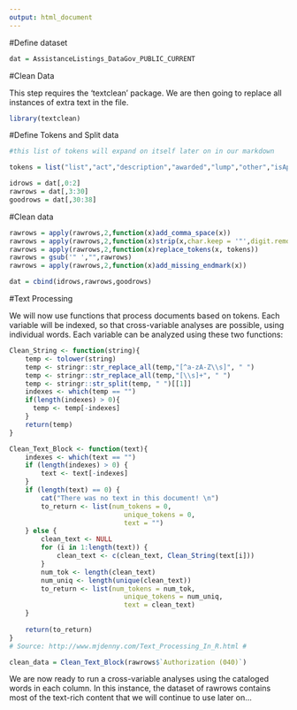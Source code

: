 ---
output: html_document
---

#Define dataset

```{r}
dat = AssistanceListings_DataGov_PUBLIC_CURRENT
```

#Clean Data

This step requires the 'textclean' package.  We are then going to replace all instances of extra text in the file.

```{r}
library(textclean)
```

#Define Tokens and Split data

```{r}

#this list of tokens will expand on itself later on in our markdown

tokens = list("list","act","description","awarded","lump","other","isApplicable")

idrows = dat[,0:2]
rawrows = dat[,3:30]
goodrows = dat[,30:38]
```

#Clean data

```{r}

rawrows = apply(rawrows,2,function(x)add_comma_space(x))
rawrows = apply(rawrows,2,function(x)strip(x,char.keep = '"',digit.remove = FALSE, apostrophe.remove = FALSE, lower.case = FALSE))
rawrows = apply(rawrows,2,function(x)replace_tokens(x, tokens)) 
rawrows = gsub('" ',"",rawrows)
rawrows = apply(rawrows,2,function(x)add_missing_endmark(x))

dat = cbind(idrows,rawrows,goodrows)

```

#Text Processing

We will now use functions that process documents based on tokens. Each variable will be indexed, so that cross-variable analyses are possible, using individual words.  Each variable can be analyzed using these two functions: 

```{r}
Clean_String <- function(string){
    temp <- tolower(string)
    temp <- stringr::str_replace_all(temp,"[^a-zA-Z\\s]", " ")
    temp <- stringr::str_replace_all(temp,"[\\s]+", " ")
    temp <- stringr::str_split(temp, " ")[[1]]
    indexes <- which(temp == "")
    if(length(indexes) > 0){
      temp <- temp[-indexes]
    } 
    return(temp)
}

Clean_Text_Block <- function(text){
    indexes <- which(text == "")
    if (length(indexes) > 0) {
        text <- text[-indexes]
    }
    if (length(text) == 0) {
        cat("There was no text in this document! \n")
        to_return <- list(num_tokens = 0, 
		                     unique_tokens = 0, 
							 text = "")
    } else {
        clean_text <- NULL
        for (i in 1:length(text)) {
            clean_text <- c(clean_text, Clean_String(text[i]))
        }
        num_tok <- length(clean_text)
        num_uniq <- length(unique(clean_text))
        to_return <- list(num_tokens = num_tok, 
		                     unique_tokens = num_uniq, 
							 text = clean_text)
    }
	
    return(to_return)
}
# Source: http://www.mjdenny.com/Text_Processing_In_R.html # 

clean_data = Clean_Text_Block(rawrows$`Authorization (040)`)

```

We are now ready to run a cross-variable analyses using the cataloged words in each column.  In this instance, the dataset of rawrows contains most of the text-rich content that we will continue to use later on...
